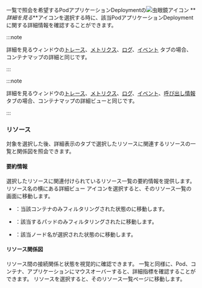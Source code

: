 一覧で照会を希望する<InDoc pages="resource-pod-list">Pod</InDoc><InDoc pages="resource-application-list">アプリケーション</InDoc><InDoc pages="deployment-list">Deployment</InDoc>の![虫眼鏡アイコン](/img/ic-search.svg) **_詳細を見る_**アイコンを選択する時に、該当<InDoc pages="resource-pod-list">Pod</InDoc><InDoc pages="resource-application-list">アプリケーション</InDoc><InDoc pages="deployment-list">Deployment</InDoc>に関する詳細情報を確認することができます。

<Xclude pages="resource-application-list">

:::note 

詳細を見るウィンドウの[トレース](container-map-trace)、[メトリクス](container-map-metrics)、[ログ](container-map-log)、[イベント](container-map-event) タブの場合、コンテナマップの詳細と同じです。

:::

</Xclude>

<InDoc pages="resource-application-list">

:::note 

詳細を見るウィンドウの[トレース](container-map-trace)、[メトリクス](container-map-metrics)、[ログ](container-map-log)、[イベント](container-map-event)、[呼び出し情報](container-map-call-information) タブの場合、コンテナマップの詳細ビューと同じです。

:::

</InDoc>

### リソース

対象を選択した後、詳細表示の<Cmdname sid="resource" className="uitext" />タブで選択したリソースに関連するリソースの一覧と関係図を照会できます。 

<InDoc pages="resource-pod-list">

<ImgLang img='k8s-pod-list-detail.png' desc='Pod 목록 상세 ' />

</InDoc>

<InDoc pages="resource-application-list">

<ImgLang img='k8s-app-list-detail.png' desc='Podリスト詳細' />

</InDoc>

<InDoc pages="deployment-list">

<ImgLang img='k8s-deployment-list-detail.png' desc='Deployment リスト詳細' />

</InDoc>

#### 要約情報

選択したリソースに関連付けられているリソース一覧の要約情報を提供します。 リソース名の横にある詳細ビュー アイコンを選択すると、そのリソース一覧の画面に移動します。 

- <Cmdname sid="container" className="uitext" />：当該コンテナのみフィルタリングされた状態の<Cmdname sid="container_list" className="uitext" />に移動します。

- <Cmdname sid="podName" className="uitext" />：該当するパッドのみフィルタリングされた<Cmdname sid="podList" className="uitext" />に移動します。

- <Cmdname sid="node" className="uitext" />：該当ノード名が選択された状態の<Cmdname sid="node_detail" className="uitext" />に移動します。

#### リソース関係図

リソース間の接続関係と状態を視覚的に確認できます。 一覧と同様に、Pod、コンテナ、アプリケーションにマウスオーバーすると、詳細指標を確認することができます。 リソースを選択すると、そのリソース一覧ページに移動します。
